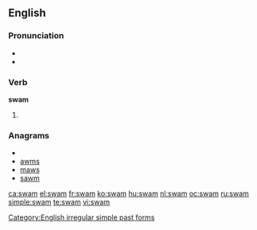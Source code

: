 ==English==

===Pronunciation===
* {{IPA|/swæm/}}
* {{rhymes|æm}}

===Verb===
'''swam'''

# {{simple past of|[[swim]]}}

===Anagrams===
* {{alphagram|amsw}}
* [[awms#English|awms]]
* [[maws#English|maws]]
* [[sawm#English|sawm]]

[[Category:English irregular simple past forms]]

[[ca:swam]]
[[el:swam]]
[[fr:swam]]
[[ko:swam]]
[[hu:swam]]
[[nl:swam]]
[[oc:swam]]
[[ru:swam]]
[[simple:swam]]
[[te:swam]]
[[vi:swam]]